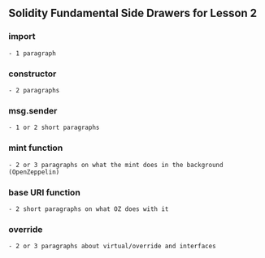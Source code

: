 ## Solidity Fundamental Side Drawers for Lesson 2

### import 
    - 1 paragraph





### constructor 
    - 2 paragraphs





### msg.sender 
    - 1 or 2 short paragraphs






### mint function
    - 2 or 3 paragraphs on what the mint does in the background (OpenZeppelin)






### base URI function
    - 2 short paragraphs on what OZ does with it






### override
    - 2 or 3 paragraphs about virtual/override and interfaces